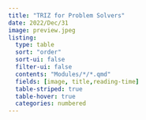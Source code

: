 ```yaml
---
title: "TRIZ for Problem Solvers"
date: 2022/Dec/31
image: preview.jpeg
listing: 
  type: table
  sort: "order"
  sort-ui: false
  filter-ui: false
  contents: "Modules/*/*.qmd"
  fields: [image, title,reading-time]
  table-striped: true
  table-hover: true
  categories: numbered
---
```

